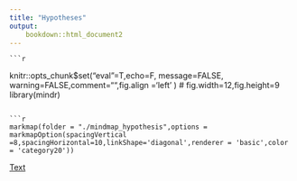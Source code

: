 ```yaml
---
title: "Hypotheses"
output:
    bookdown::html_document2
---
```

    
    ```r
knitr::opts_chunk$set("eval"=T,echo=F, message=FALSE, warning=FALSE,comment="",fig.align ='left' )  # fig.width=12,fig.height=9
library(mindr)
```

```r
markmap(folder = "./mindmap_hypothesis",options = markmapOption(spacingVertical =8,spacingHorizontal=10,linkShape='diagonal',renderer = 'basic',color = 'category20'))
```

[Text](./mindmap_hypothesis/Hypothesis_of_Sex.md){target="_blank"}
